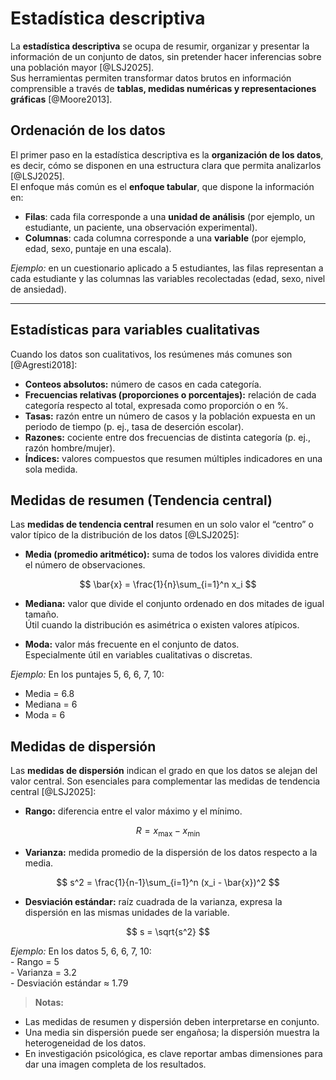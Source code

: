 # Estadística descriptiva

La **estadística descriptiva** se ocupa de resumir, organizar y presentar la información de un conjunto de datos, sin pretender hacer inferencias sobre una población mayor [@LSJ2025].  
Sus herramientas permiten transformar datos brutos en información comprensible a través de **tablas, medidas numéricas y representaciones gráficas** [@Moore2013].

## Ordenación de los datos

El primer paso en la estadística descriptiva es la **organización de los datos**, es decir, cómo se disponen en una estructura clara que permita analizarlos [@LSJ2025].  
El enfoque más común es el **enfoque tabular**, que dispone la información en:

- **Filas**: cada fila corresponde a una **unidad de análisis** (por ejemplo, un estudiante, un paciente, una observación experimental).  
- **Columnas**: cada columna corresponde a una **variable** (por ejemplo, edad, sexo, puntaje en una escala).  

*Ejemplo:* en un cuestionario aplicado a 5 estudiantes, las filas representan a cada estudiante y las columnas las variables recolectadas (edad, sexo, nivel de ansiedad).

---

## Estadísticas para variables cualitativas

Cuando los datos son cualitativos, los resúmenes más comunes son [@Agresti2018]:

- **Conteos absolutos:** número de casos en cada categoría.  
- **Frecuencias relativas (proporciones o porcentajes):** relación de cada categoría respecto al total, expresada como proporción o en %.  
- **Tasas:** razón entre un número de casos y la población expuesta en un periodo de tiempo (p. ej., tasa de deserción escolar).  
- **Razones:** cociente entre dos frecuencias de distinta categoría (p. ej., razón hombre/mujer).  
- **Índices:** valores compuestos que resumen múltiples indicadores en una sola medida.  

## Medidas de resumen (Tendencia central)

Las **medidas de tendencia central** resumen en un solo valor el “centro” o valor típico de la distribución de los datos [@LSJ2025]:

- **Media (promedio aritmético):** suma de todos los valores dividida entre el número de observaciones.  

$$
  \bar{x} = \frac{1}{n}\sum_{i=1}^n x_i
$$

- **Mediana:** valor que divide el conjunto ordenado en dos mitades de igual tamaño.  
  Útil cuando la distribución es asimétrica o existen valores atípicos.

- **Moda:** valor más frecuente en el conjunto de datos.  
  Especialmente útil en variables cualitativas o discretas.

*Ejemplo:* En los puntajes 5, 6, 6, 7, 10:  

- Media = 6.8  
- Mediana = 6  
- Moda = 6  

## Medidas de dispersión

Las **medidas de dispersión** indican el grado en que los datos se alejan del valor central. Son esenciales para complementar las medidas de tendencia central [@LSJ2025]:

- **Rango:** diferencia entre el valor máximo y el mínimo.  

$$
  R = x_{\max} - x_{\min}
$$

- **Varianza:** medida promedio de la dispersión de los datos respecto a la media.  

$$
  s^2 = \frac{1}{n-1}\sum_{i=1}^n (x_i - \bar{x})^2
$$

- **Desviación estándar:** raíz cuadrada de la varianza, expresa la dispersión en las mismas unidades de la variable.  

$$
  s = \sqrt{s^2}
$$

*Ejemplo:* En los datos 5, 6, 6, 7, 10:  
- Rango = 5  
- Varianza = 3.2  
- Desviación estándar ≈ 1.79  

> **Notas:**  

- Las medidas de resumen y dispersión deben interpretarse en conjunto.  
- Una media sin dispersión puede ser engañosa; la dispersión muestra la heterogeneidad de los datos.  
- En investigación psicológica, es clave reportar ambas dimensiones para dar una imagen completa de los resultados.
